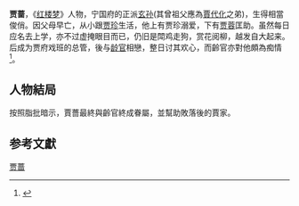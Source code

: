 '''贾蔷'''，《[[红楼梦|红楼梦]]》人物，宁国府的正派[[玄孙|玄孙]](其曾祖父應為[[賈代化|賈代化]]之弟)，生得相當俊俏。因父母早亡，从小跟[[贾珍|贾珍]]生活，他上有贾珍溺爱，下有[[贾蓉|贾蓉]]匡助。虽然每日应名去上学，亦不过虚掩眼目而已，仍旧是閗鸡走狗，赏花阅柳，越发自大起来。后成为贾府戏班的总管，後与[[龄官|龄官]]相戀，整日讨其欢心，而齡官亦對他頗為痴情<ref>{{Cite web|title=紅樓夢·第三十回_全文_原文_翻譯_解釋_意思_心得_中華古詩文古書籍網|url=https://www.arteducation.com.tw/guwen/bookv_9830.html|access-date=2021-10-03|work=www.arteducation.com.tw|archive-date=2021-10-03|archive-url=https://web.archive.org/web/20211003050919/https://www.arteducation.com.tw/guwen/bookv_9830.html|dead-url=no}}</ref>。

==人物結局==
按照脂批暗示，賈薔最終與齡官終成眷屬，並幫助敗落後的賈家。

== 参考文獻 ==
[[Category:紅樓夢人物|贾蔷]]
